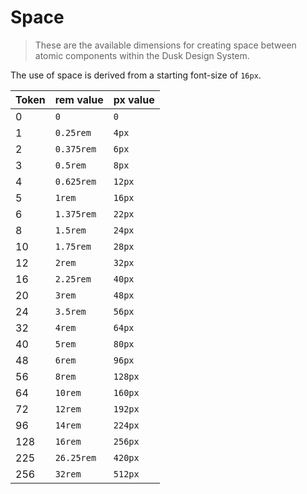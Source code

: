 
<Meta title="Docs/Space" />

# Space

> These are the available dimensions for creating space between atomic components within the Dusk Design System.

The use of space is derived from a starting font-size of `16px`.

| Token | rem value  | px value |
| ----- | ---------- | -------- |
| 0     | `0 `       | `0 `     |
| 1     | `0.25rem ` | `4px `   |
| 2     | `0.375rem` | `6px `   |
| 3     | `0.5rem `  | `8px `   |
| 4     | `0.625rem` | `12px `  |
| 5     | `1rem `    | `16px `  |
| 6     | `1.375rem` | `22px `  |
| 8     | `1.5rem `  | `24px `  |
| 10    | `1.75rem ` | `28px `  |
| 12    | `2rem `    | `32px `  |
| 16    | `2.25rem ` | `40px `  |
| 20    | `3rem `    | `48px `  |
| 24    | `3.5rem `  | `56px `  |
| 32    | `4rem `    | `64px `  |
| 40    | `5rem `    | `80px `  |
| 48    | `6rem `    | `96px `  |
| 56    | `8rem `    | `128px`  |
| 64    | `10rem `   | `160px`  |
| 72    | `12rem `   | `192px`  |
| 96    | `14rem `   | `224px`  |
| 128   | `16rem `   | `256px`  |
| 225   | `26.25rem` | `420px`  |
| 256   | `32rem `   | `512px`  |
